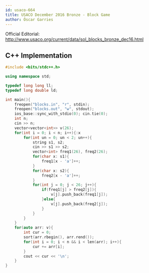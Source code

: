 ```yaml
---
id: usaco-664
title: USACO December 2016 Bronze - Block Game
author: Óscar Garries
---
```


Official Editorial: http://www.usaco.org/current/data/sol_blocks_bronze_dec16.html

<LanguageSection>
<CPPSection>

## C++ Implementation

```cpp
#include <bits/stdc++.h>

using namespace std;

typedef long long ll;
typedef long double ld;

int main(){
	freopen("blocks.in", "r", stdin);
	freopen("blocks.out", "w", stdout);
	ios_base::sync_with_stdio(0); cin.tie(0);
	int n;
	cin >> n;
	vector<vector<int>> v(26);
	for(int i = 0; i < n; i++){:x
		for(int un = 0; un < 2; un++){
			string s1, s2;
			cin >> s1 >> s2;
			vector<int> freq1(26), freq2(26);
			for(char x: s1){
				freq1[x - 'a']++;
			}
			for(char x: s2){
				freq2[x - 'a']++;
			}
			for(int j = 0; j < 26; j++){
				if(freq1[j] > freq2[j]){
					v[j].push_back(freq1[j]);
				}else{
					v[j].push_back(freq2[j]);
				}
			}
		}
	}
	for(auto arr: v){
		int cur = 0;
		sort(arr.rbegin(), arr.rend());
		for(int i = 0; i < n && i < len(arr); i++){
			cur += arr[i];
		}
		cout << cur << '\n';
	}
}

```

</CPPSection>
</LanguageSection>
